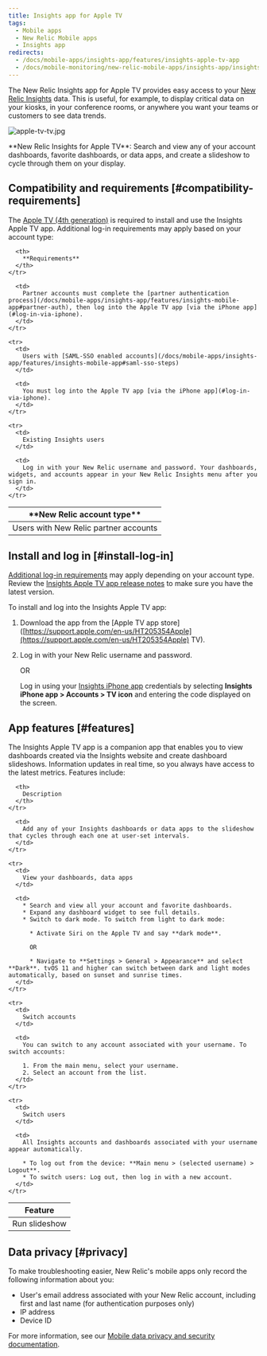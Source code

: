 ```yaml
---
title: Insights app for Apple TV
tags:
  - Mobile apps
  - New Relic Mobile apps
  - Insights app
redirects:
  - /docs/mobile-apps/insights-app/features/insights-apple-tv-app
  - /docs/mobile-monitoring/new-relic-mobile-apps/insights-app/insights-app-apple-tv
---
```


The New Relic Insights app for Apple TV provides easy access to your [New Relic Insights](/docs/insights/new-relic-insights/understanding-insights/new-relic-insights) data. This is useful, for example, to display critical data on your kiosks, in your conference rooms, or anywhere you want your teams or customers to see data trends.

![apple-tv-tv.jpg](./images/apple-tv-tv.jpg "apple-tv-tv.jpg")

<figcaption>
  **New Relic Insights for Apple TV**: Search and view any of your account dashboards, favorite dashboards, or data apps, and create a slideshow to cycle through them on your display.
</figcaption>

## Compatibility and requirements [#compatibility-requirements]

The [Apple TV (4th generation)](https://www.apple.com/apple-tv-4k/) is required to install and use the Insights Apple TV app. Additional log-in requirements may apply based on your account type:

<table id="account-reqs">
  <thead>
    <tr>
      <th width={200}>
        **New Relic account type**
      </th>

      <th>
        **Requirements**
      </th>
    </tr>
  </thead>

  <tbody>
    <tr>
      <td>
        Users with New Relic partner accounts
      </td>

      <td>
        Partner accounts must complete the [partner authentication process](/docs/mobile-apps/insights-app/features/insights-mobile-app#partner-auth), then log into the Apple TV app [via the iPhone app](#log-in-via-iphone).
      </td>
    </tr>

    <tr>
      <td>
        Users with [SAML-SSO enabled accounts](/docs/mobile-apps/insights-app/features/insights-mobile-app#saml-sso-steps)
      </td>

      <td>
        You must log into the Apple TV app [via the iPhone app](#log-in-via-iphone).
      </td>
    </tr>

    <tr>
      <td>
        Existing Insights users
      </td>

      <td>
        Log in with your New Relic username and password. Your dashboards, widgets, and accounts appear in your New Relic Insights menu after you sign in.
      </td>
    </tr>
  </tbody>
</table>

## Install and log in [#install-log-in]

[Additional log-in requirements](#account-reqs) may apply depending on your account type. Review the [Insights Apple TV app release notes](/docs/release-notes/mobile-apps-release-notes/insights-tvos-release-notes) to make sure you have the latest version.

To install and log into the Insights Apple TV app:

1. Download the app from the [Apple TV app store]\([https://support.apple.com/en-us/HT205354Apple](https://support.apple.com/en-us/HT205354Apple) TV).
2. Log in with your New Relic username and password.

   OR

   Log in using your [Insights iPhone app](/docs/mobile-apps/insights-app/features/insights-mobile-app) credentials by selecting **Insights iPhone app > Accounts > TV icon** and entering the code displayed on the screen.

## App features [#features]

The Insights Apple TV app is a companion app that enables you to view dashboards created via the Insights website and create dashboard slideshows. Information updates in real time, so you always have access to the latest metrics. Features include:

<table>
  <thead>
    <tr>
      <th width={200}>
        Feature
      </th>

      <th>
        Description
      </th>
    </tr>
  </thead>

  <tbody>
    <tr>
      <td>
        Run slideshow
      </td>

      <td>
        Add any of your Insights dashboards or data apps to the slideshow that cycles through each one at user-set intervals.
      </td>
    </tr>

    <tr>
      <td>
        View your dashboards, data apps
      </td>

      <td>
        * Search and view all your account and favorite dashboards.
        * Expand any dashboard widget to see full details.
        * Switch to dark mode. To switch from light to dark mode:

          * Activate Siri on the Apple TV and say **dark mode**.

          OR

          * Navigate to **Settings > General > Appearance** and select **Dark**. tvOS 11 and higher can switch between dark and light modes automatically, based on sunset and sunrise times.
      </td>
    </tr>

    <tr>
      <td>
        Switch accounts
      </td>

      <td>
        You can switch to any account associated with your username. To switch accounts:

        1. From the main menu, select your username.
        2. Select an account from the list.
      </td>
    </tr>

    <tr>
      <td>
        Switch users
      </td>

      <td>
        All Insights accounts and dashboards associated with your username appear automatically.

        * To log out from the device: **Main menu > (selected username) > Logout**.
        * To switch users: Log out, then log in with a new account.
      </td>
    </tr>
  </tbody>
</table>

## Data privacy [#privacy]

To make troubleshooting easier, New Relic's mobile apps only record the following information about you:

* User's email address associated with your New Relic account, including first and last name (for authentication purposes only)
* IP address
* Device ID

For more information, see our [Mobile data privacy and security documentation](/docs/mobile-monitoring/new-relic-mobile/get-started/security-mobile-apps).

